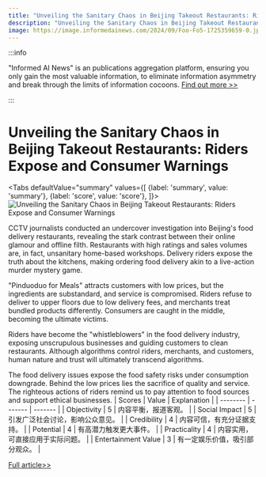 ```yaml
---
title: "Unveiling the Sanitary Chaos in Beijing Takeout Restaurants: Riders Expose and Consumer Warnings"
description: "Unveiling the Sanitary Chaos in Beijing Takeout Restaurants: Riders Expose and Consumer Warnings"
image: https://image.informedainews.com/2024/09/Foo-Fo5-1725359659-0.jpg
---
```



:::info

"Informed AI News" is an publications aggregation platform, ensuring you only gain the most valuable information, to eliminate information asymmetry and break through the limits of information cocoons.  [Find out more >>](/)

:::

# Unveiling the Sanitary Chaos in Beijing Takeout Restaurants: Riders Expose and Consumer Warnings


<Tabs
	defaultValue="summary"
	values={[
	{label: 'summary', value: 'summary'},
	{label: 'score', value: 'score'},
]}>
<TabItem value="summary">
<img
  src="https://image.informedainews.com/2024/09/Foo-Fo5-1725359659-0.jpg"
  alt="Unveiling the Sanitary Chaos in Beijing Takeout Restaurants: Riders Expose and Consumer Warnings"
/>



CCTV journalists conducted an undercover investigation into Beijing's food delivery restaurants, revealing the stark contrast between their online glamour and offline filth. Restaurants with high ratings and sales volumes are, in fact, unsanitary home-based workshops. Delivery riders expose the truth about the kitchens, making ordering food delivery akin to a live-action murder mystery game.

"Pinduoduo for Meals" attracts customers with low prices, but the ingredients are substandard, and service is compromised. Riders refuse to deliver to upper floors due to low delivery fees, and merchants treat bundled products differently. Consumers are caught in the middle, becoming the ultimate victims.

Riders have become the "whistleblowers" in the food delivery industry, exposing unscrupulous businesses and guiding customers to clean restaurants. Although algorithms control riders, merchants, and customers, human nature and trust will ultimately transcend algorithms.

The food delivery issues expose the food safety risks under consumption downgrade. Behind the low prices lies the sacrifice of quality and service. The righteous actions of riders remind us to pay attention to food sources and support ethical businesses.
</TabItem>
<TabItem value="score">
	| Scores     | Value   | Explanation |
	| -------- | ------- | ------- |
	| Objectivity  | 5    | 内容平衡，报道客观。    |
	| Social Impact | 5     | 引发广泛社会讨论，影响公众意见。    |
	| Credibility    | 4    | 内容可信，有充分证据支持。    |
	| Potential    | 4    | 有高潜力触发更大事件。    |
	| Practicality    | 4    | 内容实用，可直接应用于实际问题。    |
	| Entertainment Value    | 3    | 有一定娱乐价值，吸引部分观众。    |
</TabItem>
</Tabs>

[Full article>>](https://www.36kr.com/p/2933622965640070)
